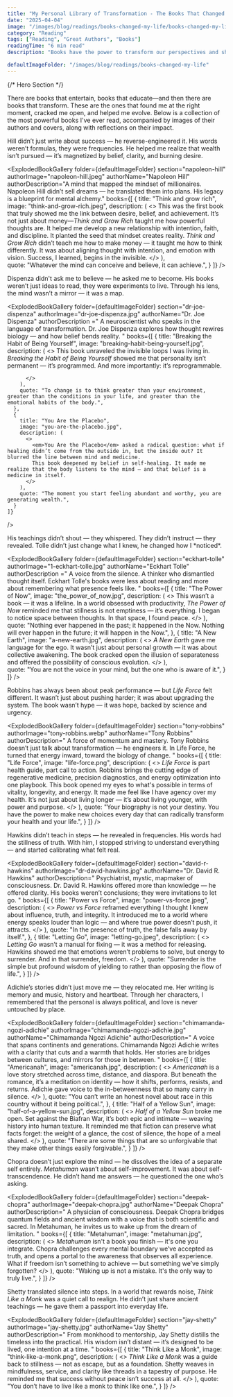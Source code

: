 ```yaml
---
title: "My Personal Library of Transformation - The Books That Changed Everything"
date: "2025-04-04"
image: "/images/blog/readings/books-changed-my-life/books-changed-my-life.jpg"
category: "Reading"
tags: ["Reading", "Great Authors", "Books"]
readingTime: "6 min read"
description: "​Books have the power to transform our perspectives and shape our lives. Here are some of my favorite books and authors who have profoundly impacted me:"

defaultImageFolder: "/images/blog/readings/books-changed-my-life"
---
```






<script type="application/ld+json">{`
{
  "@context": "https://schema.org",
  "@type": "BlogPosting",
  "headline": "My Personal Library of Transformation: The Books That Changed Everything"",
  "image": ["/images/blog/readings/books-changed-my-life/books-changed-my-life.jpg"],
  "datePublished": "2023-09-24",
  "author": { "@type": "Person", "name": "Amadou" },
  "publisher": {
    "@type": "Organization",
    "name": "Amadou Mamane",
    "logo": { "@type": "ImageObject", "url": "https://amadoumamane.fr/images/profile.jpeg" }
  },
  "description": "​Books have the power to transform our perspectives and shape our lives. Here are some of my favorite books and authors who have profoundly impacted me"
}
`}</script>

<main className="min-h-screen w-full bg-white dark:bg-black text-gray-900 dark:text-gray-100 overflow-x-hidden">




{/* Hero Section */}
 
  <Section marginTop='mt-2'>
      <motion.div initial={{ opacity: 0, y: 20 }} whileInView={{ opacity: 1, y: 0 }} transition={{ delay: 0.2, duration: 0.6 }} viewport={{ once: true }} className="max-w-4xl mx-auto text-center">
        <div className="text-2xl leading-relaxed font-light">
          There are books that entertain, books that educate—and then there are books that transform. These are the ones that found me at the right moment, cracked me open, and helped me evolve. 
          Below is a collection of the most powerful books I've ever read, accompanied by images of their authors and covers, along with reflections on their impact.​
        </div>
      </motion.div>

  </Section>


<Section title="💼  Napoleon Hill – The Inner Architect of Wealth" marginTop = 'mt-4'>
  <div className="text-center max-w-3xl mx-auto mb-10 mt-8">
    <p className="text-xl text-gray-600 dark:text-gray-300 leading-relaxed">
      Hill didn’t just write about success — he reverse-engineered it. His words weren’t formulas, they were frequencies. He helped me realize that wealth isn’t pursued — it’s magnetized by belief, clarity, and burning desire.
    </p>
  </div>

  <ExplodedBookGallery
    folder={defaultImageFolder}
    section="napoleon-hill"
    authorImage="napoleon-hill.jpeg"
    authorName="Napoleon Hill"
    authorDescription="A mind that mapped the mindset of millionaires. Napoleon Hill didn’t sell dreams — he translated them into plans. His legacy is a blueprint for mental alchemy."
    books={[
      {
        title: "Think and grow rich",
        image: "think-and-grow-rich.jpeg",
        description: (
          <>
          This was the first book that truly showed me the link between desire, belief, and achievement. It’s not just about money—<em>Think and Grow Rich</em>  taught me how powerful thoughts are. It helped me develop a new relationship with intention, faith, and discipline. It planted the seed that mindset creates reality.
            <em>Think and Grow Rich</em> didn’t teach me how to make money — it taught me how to think differently. It was about aligning thought with intention, and emotion with vision. Success, I learned, begins in the invisible.
          </>
        ),   
        quote: "Whatever the mind can conceive and believe, it can achieve.",
      }
    ]}
  />
</Section>









<Section title="🧠 Dr. Joe Dispenza – Rerouting Reality from the Inside Out" marginTop = 'mt-4'>
  <div className="text-center max-w-3xl mx-auto mb-10 mt-8">
    <p className="text-xl text-gray-600 dark:text-gray-300 leading-relaxed">
      Dispenza didn't ask me to believe — he asked me to become. His books weren’t just ideas to read, they were experiments to live. Through his lens, the mind wasn’t a mirror — it was a map.
    </p>
  </div>

  <ExplodedBookGallery
    folder={defaultImageFolder}
    section="dr-joe-dispenza"
    authorImage="dr-joe-dispenza.jpg"
    authorName="Dr. Joe Dispenza"
    authorDescription ="
            A neuroscientist who speaks in the language of transformation. Dr. Joe Dispenza explores how thought rewires biology — and how belief bends reality.
      "
    books={[
      {
        title: "Breaking the Habit of Being Yourself",
        image: "breaking-habit-being-yourself.jpg",
        description: (
          <>
            This book unraveled the invisible loops I was living in. <em>Breaking the Habit of Being Yourself</em> showed me that personality isn’t permanent — it’s programmed. And more importantly: it’s reprogrammable.


          </>
        ),       
        quote: "To change is to think greater than your environment, greater than the conditions in your life, and greater than the emotional habits of the body.",
      },
      {
        title: "You Are the Placebo",
        image: "you-are-the-placebo.jpg",
        description: (
          <>
            <em>You Are the Placebo</em> asked a radical question: what if healing didn’t come from the outside in, but the inside out? It blurred the line between mind and medicine.
            This book deepened my belief in self-healing. It made me realize that the body listens to the mind — and that belief is a medicine in itself.
          </>
        ),   
        quote: "The moment you start feeling abundant and worthy, you are generating wealth.",
      }
    ]}
  />
</Section>


<Section title="🧘‍♂️  Eckhart Tolle – A Quiet Revolution" marginTop = 'mt-20'>
  <div className="text-center max-w-3xl mx-auto mb-10 mt-8">
    <p className="text-xl text-gray-600 dark:text-gray-300 leading-relaxed">
      His teachings didn’t shout — they whispered. They didn’t instruct — they revealed. Tolle didn’t just change what I knew, he changed how I *noticed*.
    </p>
  </div>

  <ExplodedBookGallery
    folder={defaultImageFolder}
    section="eckhart-tolle"
    authorImage="1-eckhart-tolle.jpg"
    authorName="Eckhart Tolle"
    authorDescription ="
      A voice from the silence. A thinker who dismantled thought itself. Eckhart Tolle's books were less about reading and more about remembering what presence feels like.
      "
    books={[
      {
        title: "The Power of Now",
        image: "the_power_of_now.jpg",
        description: (
          <>
            This wasn’t a book — it was a lifeline. In a world obsessed with productivity, <em>The Power of Now</em> reminded me that stillness is not emptiness — it’s everything. I began to notice space between thoughts. In that space, I found peace.
          </>
        ),       
         quote: "Nothing ever happened in the past; it happened in the Now. Nothing will ever happen in the future; it will happen in the Now.",
      },
      {
        title: "A New Earth",
        image: "a-new-earth.jpg",
        description: (
          <>
          <em>A New Earth</em> gave me language for the ego. It wasn’t just about personal growth — it was about collective awakening. The book cracked open the illusion of separateness and offered the possibility of conscious evolution.
          </>
        ),   
        quote: "You are not the voice in your mind, but the one who is aware of it.",
      }
    ]}
  />
</Section>



<Section title="🔥 Tony Robbins – Vitality as Strategy" marginTop = 'mt-4'>
  <div className="text-center max-w-3xl mx-auto mb-10 mt-8">
    <p className="text-xl text-gray-600 dark:text-gray-300 leading-relaxed">
      Robbins has always been about peak performance — but <em>Life Force</em> felt different. It wasn’t just about pushing harder; it was about upgrading the system. The book wasn’t hype — it was hope, backed by science and urgency.
    </p>
  </div>

  <ExplodedBookGallery
    folder={defaultImageFolder}
    section="tony-robbins"
    authorImage="tony-robbins.webp"
    authorName="Tony Robbins"
    authorDescription="
      A force of momentum and mastery. Tony Robbins doesn’t just talk about transformation — he engineers it. In Life Force, he turned that energy inward, toward the biology of change.
    "
    books={[
      {
        title: "Life Force",
        image: "life-force.png",
        description: (
          <>
            <em>Life Force</em> is part health guide, part call to action. Robbins brings the cutting edge of regenerative medicine, precision diagnostics, and energy optimization into one playbook. This book opened my eyes to what's possible in terms of vitality, longevity, and energy. It made me feel like I have agency over my health. It’s not just about living longer — it’s about living younger, with power and purpose.
          </>
        ),
        quote: "Your biography is not your destiny. You have the power to make new choices every day that can radically transform your health and your life.",
      }
    ]}
  />
</Section>



<Section title="🕊️ Dr. David R. Hawkins – Mapping the Invisible Terrain" marginTop = 'mt-4'>
  <div className="text-center max-w-3xl mx-auto mb-10 mt-8">
    <p className="text-xl text-gray-600 dark:text-gray-300 leading-relaxed">
      Hawkins didn’t teach in steps — he revealed in frequencies. His words had the stillness of truth. With him, I stopped striving to understand everything — and started calibrating what felt real.
    </p>
  </div>

  <ExplodedBookGallery
    folder={defaultImageFolder}
    section="david-r-hawkins"
    authorImage="dr-david-hawkins.jpg"
    authorName="Dr. David R. Hawkins"
    authorDescription="
      Psychiatrist, mystic, mapmaker of consciousness. Dr. David R. Hawkins offered more than knowledge — he offered clarity. His books weren’t conclusions; they were invitations to let go.
    "
    books={[
      {
        title: "Power vs Force",
        image: "power-vs-force.jpeg",
        description: (
          <>
            <em>Power vs Force</em> reframed everything I thought I knew about influence, truth, and integrity. It introduced me to a world where energy speaks louder than logic — and where true power doesn’t push, it attracts.
          </>
        ),
        quote: "In the presence of truth, the false falls away by itself.",
      },
      {
        title: "Letting Go",
        image: "letting-go.jpeg",
        description: (
          <>
            <em>Letting Go</em> wasn’t a manual for fixing — it was a method for releasing. Hawkins showed me that emotions weren’t problems to solve, but energy to surrender. And in that surrender, freedom.
          </>
        ),
        quote: "Surrender is the simple but profound wisdom of yielding to rather than opposing the flow of life.",
      }
    ]}
  />
</Section>


<Section title="🌍 Chimamanda Ngozi Adichie – Stories That Carry Home">
  <div className="text-center max-w-3xl mx-auto mb-10 mt-8">
    <p className="text-xl text-gray-600 dark:text-gray-300 leading-relaxed">
      Adichie’s stories didn’t just move me — they relocated me. Her writing is memory and music, history and heartbeat. Through her characters, I remembered that the personal is always political, and love is never untouched by place.
    </p>
  </div>

  <ExplodedBookGallery
    folder={defaultImageFolder}
    section="chimamanda-ngozi-adichie"
    authorImage="chimamanda-ngozi-adichie.jpg"
    authorName="Chimamanda Ngozi Adichie"
    authorDescription="
      A voice that spans continents and generations. Chimamanda Ngozi Adichie writes with a clarity that cuts and a warmth that holds. Her stories are bridges between cultures, and mirrors for those in between.
    "
    books={[
      {
        title: "Americanah",
        image: "americanah.jpg",
        description: (
          <>
            <em>Americanah</em> is a love story stretched across time, distance, and diaspora. But beneath the romance, it’s a meditation on identity — how it shifts, performs, resists, and returns. Adichie gave voice to the in-betweenness that so many carry in silence.
          </>
        ),
        quote: "You can’t write an honest novel about race in this country without it being political.",
      },
      {
        title: "Half of a Yellow Sun",
        image: "half-of-a-yellow-sun.jpg",
        description: (
          <>
            <em>Half of a Yellow Sun</em> broke me open. Set against the Biafran War, it’s both epic and intimate — weaving history into human texture. It reminded me that fiction can preserve what facts forget: the weight of a glance, the cost of silence, the hope of a meal shared.
          </>
        ),
        quote: "There are some things that are so unforgivable that they make other things easily forgivable.",
      }
    ]}
  />
</Section>

<Section title="🌌 Deepak Chopra – Beyond the Known Self">
  <div className="text-center max-w-3xl mx-auto mb-10 mt-8">
    <p className="text-xl text-gray-600 dark:text-gray-300 leading-relaxed">
      Chopra doesn’t just explore the mind — he dissolves the idea of a separate self entirely. <em>Metahuman</em> wasn’t about self-improvement. It was about self-transcendence. He didn’t hand me answers — he questioned the one who’s asking.
    </p>
  </div>

  <ExplodedBookGallery
    folder={defaultImageFolder}
    section="deepak-chopra"
    authorImage="deepak-chopra.jpg"
    authorName="Deepak Chopra"
    authorDescription="
      A physician of consciousness. Deepak Chopra bridges quantum fields and ancient wisdom with a voice that is both scientific and sacred. In Metahuman, he invites us to wake up from the dream of limitation.
    "
    books={[
      {
        title: "Metahuman",
        image: "metahuman.jpg",
        description: (
          <>
            <em>Metahuman</em> isn't a book you finish — it's one you integrate. Chopra challenges every mental boundary we’ve accepted as truth, and opens a portal to the awareness that observes all experience. What if freedom isn’t something to achieve — but something we’ve simply forgotten?
          </>
        ),
        quote: "Waking up is not a mistake. It's the only way to truly live.",
      }
    ]}
  />
</Section>



<Section title="🧘 Jay Shetty – Simplicity as Superpower">
  <div className="text-center max-w-3xl mx-auto mb-10 mt-8">
    <p className="text-xl text-gray-600 dark:text-gray-300 leading-relaxed">
      Shetty translated silence into steps. In a world that rewards noise, <em>Think Like a Monk</em> was a quiet call to realign. He didn’t just share ancient teachings — he gave them a passport into everyday life.
    </p>
  </div>

  <ExplodedBookGallery
    folder={defaultImageFolder}
    section="jay-shetty"
    authorImage="jay-shetty.jpg"
    authorName="Jay Shetty"
    authorDescription="
      From monkhood to mentorship, Jay Shetty distills the timeless into the practical. His wisdom isn’t distant — it’s designed to be lived, one intention at a time.
    "
    books={[
      {
        title: "Think Like a Monk",
        image: "think-like-a-monk.png",
        description: (
          <>
            <em>Think Like a Monk</em> was a guide back to stillness — not as escape, but as a foundation. Shetty weaves in mindfulness, service, and clarity like threads in a tapestry of purpose. He reminded me that success without peace isn’t success at all.
          </>
        ),
        quote: "You don’t have to live like a monk to think like one.",
      }
    ]}
  />
</Section>




<AuthorBox name="Amadou" bio="Paris-based AI Engineer, Runner and Dancer. Sharing stories from the Track and the Terminal — Race recaps and AI deep dives." avatar="/images/profile.jpeg" />
<ShareButtons />









</main>
